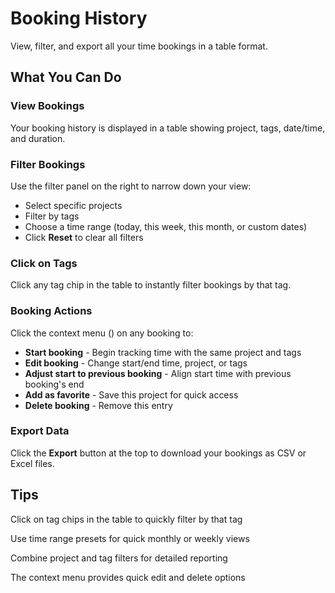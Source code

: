 # Booking History

View, filter, and export all your time bookings in a table format.

## What You Can Do

### View Bookings
Your booking history is displayed in a table showing project, tags, date/time, and duration.

### Filter Bookings
Use the filter panel on the right to narrow down your view:
- Select specific projects
- Filter by tags
- Choose a time range (today, this week, this month, or custom dates)
- Click **Reset** to clear all filters

### Click on Tags
Click any tag chip in the table to instantly filter bookings by that tag.

### Booking Actions
Click the context menu (<Icon name="EllipsisVertical" />) on any booking to:
- **Start booking** - Begin tracking time with the same project and tags
- **Edit booking** - Change start/end time, project, or tags
- **Adjust start to previous booking** - Align start time with previous booking's end
- **Add as favorite** - Save this project for quick access
- **Delete booking** - Remove this entry

### Export Data
Click the **Export** button at the top to download your bookings as CSV or Excel files.

## Tips

<Tip>Click on tag chips in the table to quickly filter by that tag</Tip>

<Tip>Use time range presets for quick monthly or weekly views</Tip>

<Tip>Combine project and tag filters for detailed reporting</Tip>

<Tip>The context menu provides quick edit and delete options</Tip>